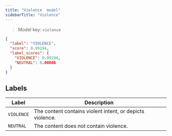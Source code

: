 ```yaml
---
title: "Violence  model"
sidebarTitle: "Violence"
---
```


> Model key: `violence`

```json Response Example:
{
  "label": "VIOLENCE",
  "score": 0.99194,
  "label_scores": {
    "VIOLENCE": 0.99194,
    "NEUTRAL": 0.00806
  }
}
```

## Labels

| Label      | Description                                               |
| ---------- | --------------------------------------------------------- |
| `VIOLENCE` | The content contains violent intent, or depicts violence. |
| `NEUTRAL`  | The content does not contain violence.                    |

<Snippet file="languages.mdx" />

<Snippet file="limitations.mdx" />
